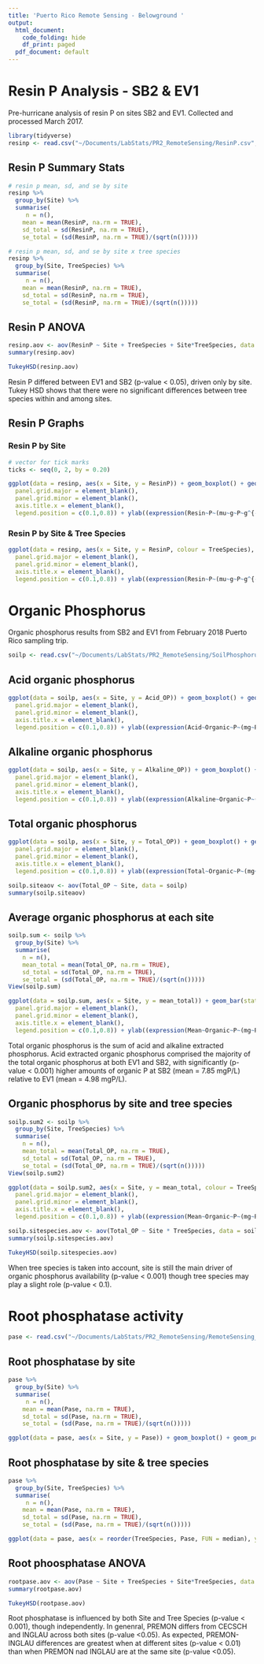 ```yaml
---
title: 'Puerto Rico Remote Sensing - Belowground '
output:
  html_document:
    code_folding: hide
    df_print: paged
  pdf_document: default
---
```

# Resin P Analysis - SB2 & EV1
Pre-hurricane analysis of resin P on sites SB2 and EV1. Collected and processed March 2017.
```r
library(tidyverse)
resinp <- read.csv("~/Documents/LabStats/PR2_RemoteSensing/ResinP.csv", header = TRUE, stringsAsFactors = TRUE, na.strings = "NA") # units = ugP/g soil dry weight
```

## Resin P Summary Stats
```r
# resin p mean, sd, and se by site
resinp %>% 
  group_by(Site) %>% 
  summarise(
     n = n(),
    mean = mean(ResinP, na.rm = TRUE),
    sd_total = sd(ResinP, na.rm = TRUE),
    se_total = (sd(ResinP, na.rm = TRUE)/(sqrt(n()))))

# resin p mean, sd, and se by site x tree species
resinp %>% 
  group_by(Site, TreeSpecies) %>% 
  summarise(
     n = n(),
    mean = mean(ResinP, na.rm = TRUE),
    sd_total = sd(ResinP, na.rm = TRUE),
    se_total = (sd(ResinP, na.rm = TRUE)/(sqrt(n()))))
```

## Resin P ANOVA
```r
resinp.aov <- aov(ResinP ~ Site + TreeSpecies + Site*TreeSpecies, data = resinp)
summary(resinp.aov)

TukeyHSD(resinp.aov)
```

Resin P differed between EV1 and SB2 (p-value < 0.05), driven only by site. Tukey HSD shows that there were no significant differences between tree species within and among sites. 

## Resin P Graphs
### Resin P by Site
```r
# vector for tick marks
ticks <- seq(0, 2, by = 0.20)

ggplot(data = resinp, aes(x = Site, y = ResinP)) + geom_boxplot() + geom_point(aes(x = Site, y = ResinP, colour = TreeSpecies), position = position_dodge(0.1)) + scale_y_continuous(limits = c(0,2), breaks = ticks) + theme_bw() + theme(
  panel.grid.major = element_blank(), 
  panel.grid.minor = element_blank(),
  axis.title.x = element_blank(),
  legend.position = c(0.1,0.8)) + ylab((expression(Resin~P~(mu~g~P~g^{-1}))))
```

### Resin P by Site & Tree Species
```r
ggplot(data = resinp, aes(x = Site, y = ResinP, colour = TreeSpecies), position_dodge(position_dodge(0.5))) + geom_boxplot() + geom_point(aes(x = Site, y = ResinP, colour = TreeSpecies), position = position_dodge(0.5)) + scale_y_continuous(limits = c(0,2), breaks = ticks) + theme_bw() + theme(
  panel.grid.major = element_blank(), 
  panel.grid.minor = element_blank(),
  axis.title.x = element_blank(),
  legend.position = c(0.1,0.8)) + ylab((expression(Resin~P~(mu~g~P~g^{-1}))))
```

# Organic Phosphorus
Organic phosphorus results from SB2 and EV1 from February 2018 Puerto Rico sampling trip. 

```r

soilp <- read.csv("~/Documents/LabStats/PR2_RemoteSensing/SoilPhosphorus.csv", header = TRUE, na.strings = "NA", stringsAsFactors = TRUE)
```

## Acid organic phosphorus
```r
ggplot(data = soilp, aes(x = Site, y = Acid_OP)) + geom_boxplot() + geom_point(aes(x = Site, y = Acid_OP, colour = TreeSpecies), position = position_dodge(0.1), size = 3.0) + theme_bw() + theme(
  panel.grid.major = element_blank(), 
  panel.grid.minor = element_blank(),
  axis.title.x = element_blank(),
  legend.position = c(0.1,0.8)) + ylab((expression(Acid~Organic~P~(mg~P~L^{-1}))))
```

## Alkaline organic phosphorus
```r
ggplot(data = soilp, aes(x = Site, y = Alkaline_OP)) + geom_boxplot() + geom_point(aes(x = Site, y = Alkaline_OP, colour = TreeSpecies), position = position_dodge(0.1), size = 3.0) + theme_bw() + theme(
  panel.grid.major = element_blank(), 
  panel.grid.minor = element_blank(),
  axis.title.x = element_blank(),
  legend.position = c(0.1,0.8)) + ylab((expression(Alkaline~Organic~P~(mg~P~L^{-1}))))
```

## Total organic phosphorus
```r
ggplot(data = soilp, aes(x = Site, y = Total_OP)) + geom_boxplot() + geom_point(aes(x = Site, y = Total_OP, colour = TreeSpecies), position = position_dodge(0.1), size = 3.0) + theme_bw() + theme(
  panel.grid.major = element_blank(), 
  panel.grid.minor = element_blank(),
  axis.title.x = element_blank(),
  legend.position = c(0.1,0.8)) + ylab((expression(Total~Organic~P~(mg~P~L^{-1}))))

soilp.siteaov <- aov(Total_OP ~ Site, data = soilp)
summary(soilp.siteaov)
```

## Average organic phosphorus at each site
```r
soilp.sum <- soilp %>% 
  group_by(Site) %>% 
  summarise(
    n = n(),
    mean_total = mean(Total_OP, na.rm = TRUE),
    sd_total = sd(Total_OP, na.rm = TRUE),
    se_total = (sd(Total_OP, na.rm = TRUE)/(sqrt(n()))))
View(soilp.sum)

ggplot(data = soilp.sum, aes(x = Site, y = mean_total)) + geom_bar(stat = "identity", colour = "black") + geom_errorbar(aes(ymax=mean_total+sd_total, ymin=mean_total-sd_total), width = 0.2, size = 0.3) + theme_bw() + theme(
  panel.grid.major = element_blank(), 
  panel.grid.minor = element_blank(),
  axis.title.x = element_blank(),
  legend.position = c(0.1,0.8)) + ylab((expression(Mean~Organic~P~(mg~P~L^{-1})))) 

```

Total organic phosphorus is the sum of acid and alkaline extracted phosphorus. Acid extracted organic phosphorus comprised the majority of the total organic phosphorus at both EV1 and SB2, with significantly (p-value < 0.001) higher amounts of organic P at SB2 (mean = 7.85 mgP/L) relative to EV1 (mean = 4.98 mgP/L). 

## Organic phosphorus by site and tree species
```r
soilp.sum2 <- soilp %>% 
  group_by(Site, TreeSpecies) %>% 
  summarise(
    n = n(),
    mean_total = mean(Total_OP, na.rm = TRUE),
    sd_total = sd(Total_OP, na.rm = TRUE),
    se_total = (sd(Total_OP, na.rm = TRUE)/(sqrt(n()))))
View(soilp.sum2)

ggplot(data = soilp.sum2, aes(x = Site, y = mean_total, colour = TreeSpecies)) + geom_point(position = position_dodge(0.5)) + geom_errorbar(aes(ymax=mean_total+se_total, ymin=mean_total-se_total), position = position_dodge(0.5)) + theme_bw() + theme(
  panel.grid.major = element_blank(), 
  panel.grid.minor = element_blank(),
  axis.title.x = element_blank(),
  legend.position = c(0.1,0.8)) + ylab((expression(Mean~Organic~P~(mg~P~L^{-1})))) 

soilp.sitespecies.aov <- aov(Total_OP ~ Site * TreeSpecies, data = soilp)
summary(soilp.sitespecies.aov)

TukeyHSD(soilp.sitespecies.aov)
```

When tree species is taken into account, site is still the main driver of organic phosphorus availability (p-value < 0.001) though tree species may play a slight role (p-value < 0.1). 

# Root phosphatase activity
```r
pase <- read.csv("~/Documents/LabStats/PR2_RemoteSensing/RemoteSensing_Pase.csv", header = TRUE, stringsAsFactors = TRUE, na.strings = "NA")
```

## Root phosphatase by site
```r
pase %>%
  group_by(Site) %>% 
  summarise(
     n = n(),
    mean = mean(Pase, na.rm = TRUE),
    sd_total = sd(Pase, na.rm = TRUE),
    se_total = (sd(Pase, na.rm = TRUE)/(sqrt(n()))))
```

```r
ggplot(data = pase, aes(x = Site, y = Pase)) + geom_boxplot() + geom_point(aes(x = Site, y = Pase, colour = TreeSpecies)) + theme_bw() + theme(panel.grid.major = element_blank(), panel.grid.minor = element_blank()) + xlab("Tree Species") + ylab(expression(Root~phosphatase~(mu~moles~pNP~g^{-1}))) + theme(legend.position = c(0.9,0.75))
```

## Root phosphatase by site & tree species
```r
pase %>%
  group_by(Site, TreeSpecies) %>% 
  summarise(
     n = n(),
    mean = mean(Pase, na.rm = TRUE),
    sd_total = sd(Pase, na.rm = TRUE),
    se_total = (sd(Pase, na.rm = TRUE)/(sqrt(n()))))
```

```r
ggplot(data = pase, aes(x = reorder(TreeSpecies, Pase, FUN = median), y = Pase, fill = TreeSpecies)) + geom_boxplot() + geom_point(aes(x = TreeSpecies, y = Pase, colour = TreeSpecies)) + facet_grid(. ~ Site) + theme_bw() + theme(panel.grid.major = element_blank(), panel.grid.minor = element_blank()) + xlab("Tree Species") + ylab(expression(Root~phosphatase~(mu~moles~pNP~g^{-1}))) + theme(legend.position = c(0.1,0.8))
```

## Root phoosphatase ANOVA
```r
rootpase.aov <- aov(Pase ~ Site + TreeSpecies + Site*TreeSpecies, data = pase)
summary(rootpase.aov)  

TukeyHSD(rootpase.aov)
```

Root phosphatase is influenced by both Site and Tree Species (p-value < 0.001), though independently. In genenral, PREMON differs from CECSCH and INGLAU across both sites (p-value <0.05). As expected, PREMON-INGLAU differences are greatest when at different sites (p-value < 0.01) than when PREMON nad INGLAU are at the same site (p-value <0.05). 